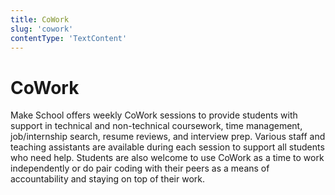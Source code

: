 ```yaml
---
title: CoWork
slug: 'cowork'
contentType: 'TextContent'
---
```


# CoWork

Make School offers weekly CoWork sessions to provide students with support in technical and
non-technical coursework, time management, job/internship search, resume reviews, and interview
prep. Various staff and teaching assistants are available during each session to support all
students who need help. Students are also welcome to use CoWork as a time to work independently or
do pair coding with their peers as a means of accountability and staying on top of their work.
